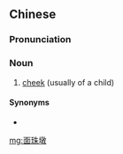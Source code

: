 ==Chinese==
{{zh-forms|type=21|alt=面珠躉}}

===Pronunciation===
{{zh-pron
|c=min6 zyu1 dan1
|cat=n
}}

===Noun===
{{zh-noun}}

# {{lb|zh|Cantonese|anatomy}} [[cheek]] (usually of a child)

====Synonyms====
* {{zh-l|臉頰}}

[[mg:面珠墩]]